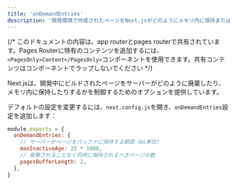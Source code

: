```yaml
---
title: 'onDemandEntries'
description: '開発環境で作成されたページをNext.jsがどのようにメモリ内に保持または廃棄するかを設定します'
---
```


{/* このドキュメントの内容は、app routerとpages routerで共有されています。Pages Routerに特有のコンテンツを追加するには、`<PagesOnly>Content</PagesOnly>`コンポーネントを使用できます。共有コンテンツはコンポーネントでラップしないでください */}

Next.jsは、開発中にビルドされたページをサーバーがどのように廃棄したり、メモリ内に保持したりするかを制御するためのオプションを提供しています。

デフォルトの設定を変更するには、`next.config.js`を開き、`onDemandEntries`設定を追加します：

```js title="next.config.js"
module.exports = {
  onDemandEntries: {
    // サーバーがページをバッファに保持する期間（ms単位）
    maxInactiveAge: 25 * 1000,
    // 廃棄されることなく同時に保持されるべきページの数
    pagesBufferLength: 2,
  },
}
```